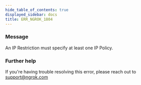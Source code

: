 ```yaml
---
hide_table_of_contents: true
displayed_sidebar: docs
title: ERR_NGROK_1804
---
```




### Message

An IP Restriction must specify at least one IP Policy.

<ErrorDetails error="err_ngrok_1804" />

### Further help

If you're having trouble resolving this error, please reach out to [support@ngrok.com](mailto:support@ngrok.com?subject=Help%20with%20ERR_NGROK_1804)
